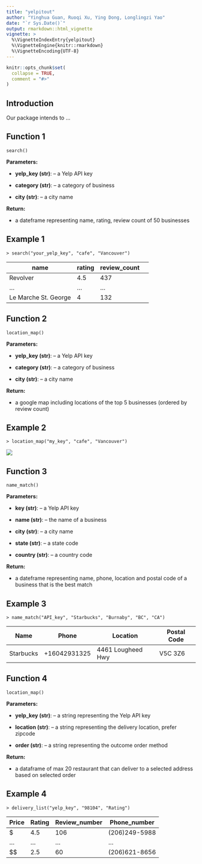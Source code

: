 ```yaml
---
title: "yelpitout"
author: "Yinghua Guan, Ruoqi Xu, Ying Dong, Longlingzi Yao"
date: "`r Sys.Date()`"
output: rmarkdown::html_vignette
vignette: >
  %\VignetteIndexEntry{yelpitout}
  %\VignetteEngine{knitr::rmarkdown}
  %\VignetteEncoding{UTF-8}
---
```


```r
knitr::opts_chunk$set(
  collapse = TRUE,
  comment = "#>"
)
```

## Introduction

Our package intends to ...


## Function 1

```
search()
```

**Parameters:**

* **yelp_key (str)**: -- a Yelp API key

* **category (str)**: -- a category of business 
            
* **city (str)**: -- a city name    

**Return:**

* a dateframe representing name, rating, review count of 50 businesses

## Example 1

```
> search("your_yelp_key", "cafe", "Vancouver")
```     

| name | rating | review_count| 
| --- | -------- | -------- | -------- |
| Revolver | 4.5 | 437 | 
| ... | ... | ... | 
| Le Marche St. George | 4 | 132 | 

## Function 2

```
location_map()
```

**Parameters:**

* **yelp_key (str)**: -- a Yelp API key

* **category (str)**: -- a category of business 
            
* **city (str)**: -- a city name

**Return:**

* a google map including locations of the top 5 businesses (ordered by review count)

## Example 2

```
> location_map("my_key", "cafe", "Vancouver")
```    

![](../image/function3_output.png)
   
## Function 3

```
name_match()
```

**Parameters:**

* **key (str)**: -- a Yelp API key

* **name (str)**: -- the name of a business 
            
* **city (str)**: -- a city name    
   
* **state (str)**: -- a state code    
   
* **country (str)**: -- a country code

**Return:**

* a dateframe representing name, phone, location and postal code of a business that is the best match

## Example 3

```
> name_match("API_key", "Starbucks", "Burnaby", "BC", "CA")
```     

| Name | Phone | Location | Postal Code |
| --- | -------- | -------- | -------- |
| Starbucks | +16042931325 | 4461 Lougheed Hwy | V5C 3Z6 |         
              
## Function 4

```
location_map()
```

**Parameters:**

* **yelp_key (str)**: -- a string representing the Yelp API key

* **location (str)**: -- a string representing the delivery location, prefer zipcode 
            
* **order (str)**: -- a string representing the outcome order method

**Return:**

* a dataframe of max 20 restaurant that can deliver to a selected address based on selected order

## Example 4

```
> delivery_list("yelp_key", "98104", "Rating")
```    
    
| Price | Rating | Review_number | Phone_number |
| --- | -------- | -------- | -------- |
| $ | 4.5 | 106 | (206)249-5988 | 
| ... | ... | ... | ... | 
| $$ | 2.5 | 60 | (206)621-8656 | 
                
                    
                       
                          
                             
                             
